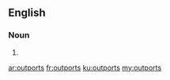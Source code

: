 ==English==

===Noun===
{{head|en|noun plural form}}

# {{plural of|outport|lang=en}}

[[ar:outports]]
[[fr:outports]]
[[ku:outports]]
[[my:outports]]